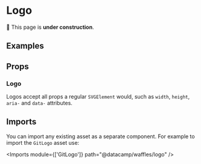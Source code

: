 


# Logo

🚧 This page is **under construction**.

## Examples

<Example title="Basic Usage" path="logo/basic-usage">
  <BasicUsage />
</Example>

<Example title="Custom Size" path="logo/custom-size">
  <CustomSize />
</Example>

## Props

### Logo

Logos accept all props a regular `SVGElement` would, such as `width`, `height`, `aria-` and `data-` attributes.

## Imports

You can import any existing asset as a separate component. For example to import the `GitLogo` asset use:

<Imports module={['GitLogo']} path="@datacamp/waffles/logo" />
